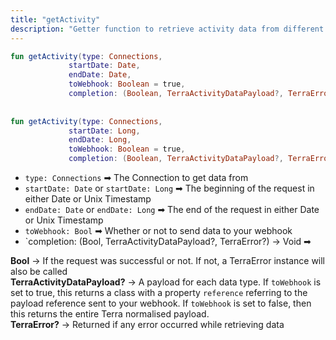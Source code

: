 ```yaml
---
title: "getActivity"
description: "Getter function to retrieve activity data from different connections"
---
```

```kotlin
fun getActivity(type: Connections, 
             startDate: Date, 
             endDate: Date, 
             toWebhook: Boolean = true, 
             completion: (Boolean, TerraActivityDataPayload?, TerraError?) -> Unit = {_, _, _ ->})
  
  
fun getActivity(type: Connections, 
             startDate: Long, 
             endDate: Long, 
             toWebhook: Boolean = true, 
             completion: (Boolean, TerraActivityDataPayload?, TerraError?) -> Unit = {_, _, _ ->}){

```

*   `type: Connections` ➡ The Connection to get data from
*   `startDate: Date` or `startDate: Long` ➡ The beginning of the request in either Date or Unix Timestamp
*   `endDate: Date` or `endDate: Long` ➡ The end of the request in either Date or Unix Timestamp
*   `toWebhook: Bool` ➡ Whether or not to send data to your webhook
*   \`completion: (Bool, TerraActivityDataPayload?, TerraError?) -> Void ➡

**Bool** -> If the request was successful or not. If not, a TerraError instance will also be called  
**TerraActivityDataPayload?** -> A payload for each data type. If `toWebhook` is set to true, this returns a class with a property `reference` referring to the payload reference sent to your webhook. If `toWebhook` is set to false, then this returns the entire Terra normalised payload.  
**TerraError?** -> Returned if any error occurred while retrieving data



